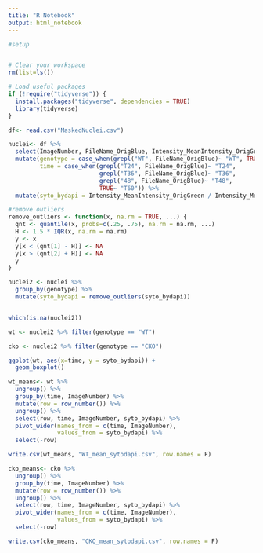 ```yaml
---
title: "R Notebook"
output: html_notebook
---
```


```r
#setup


# Clear your workspace
rm(list=ls())

# Load useful packages
if (!require("tidyverse")) {
  install.packages("tidyverse", dependencies = TRUE)
  library(tidyverse)
}
```

```r
df<- read.csv("MaskedNuclei.csv")

nuclei<- df %>%
  select(ImageNumber, FileName_OrigBlue, Intensity_MeanIntensity_OrigGreen, Intensity_MeanIntensity_OrigBlue) %>%
  mutate(genotype = case_when(grepl("WT", FileName_OrigBlue)~ "WT", TRUE~ "CKO"),
         time = case_when(grepl("T24", FileName_OrigBlue)~ "T24", 
                          grepl("T36", FileName_OrigBlue)~ "T36", 
                          grepl("48", FileName_OrigBlue)~ "T48", 
                          TRUE~ "T60")) %>%
  mutate(syto_bydapi = Intensity_MeanIntensity_OrigGreen / Intensity_MeanIntensity_OrigBlue)

```

```r
#remove outliers 
remove_outliers <- function(x, na.rm = TRUE, ...) {
  qnt <- quantile(x, probs=c(.25, .75), na.rm = na.rm, ...)
  H <- 1.5 * IQR(x, na.rm = na.rm)
  y <- x
  y[x < (qnt[1] - H)] <- NA
  y[x > (qnt[2] + H)] <- NA
  y
}

nuclei2 <- nuclei %>%
  group_by(genotype) %>%
  mutate(syto_bydapi = remove_outliers(syto_bydapi))


which(is.na(nuclei2))
```


```r
wt <- nuclei2 %>% filter(genotype == "WT")

cko <- nuclei2 %>% filter(genotype == "CKO")

```

```r
ggplot(wt, aes(x=time, y = syto_bydapi)) +
  geom_boxplot()
```


```r
wt_means<- wt %>%
  ungroup() %>%
  group_by(time, ImageNumber) %>%
  mutate(row = row_number()) %>%
  ungroup() %>%
  select(row, time, ImageNumber, syto_bydapi) %>%
  pivot_wider(names_from = c(time, ImageNumber), 
              values_from = syto_bydapi) %>%
  select(-row)

write.csv(wt_means, "WT_mean_sytodapi.csv", row.names = F)

cko_means<- cko %>%
  ungroup() %>%
  group_by(time, ImageNumber) %>%
  mutate(row = row_number()) %>%
  ungroup() %>%
  select(row, time, ImageNumber, syto_bydapi) %>%
  pivot_wider(names_from = c(time, ImageNumber), 
              values_from = syto_bydapi) %>%
  select(-row)

write.csv(cko_means, "CKO_mean_sytodapi.csv", row.names = F)
```

